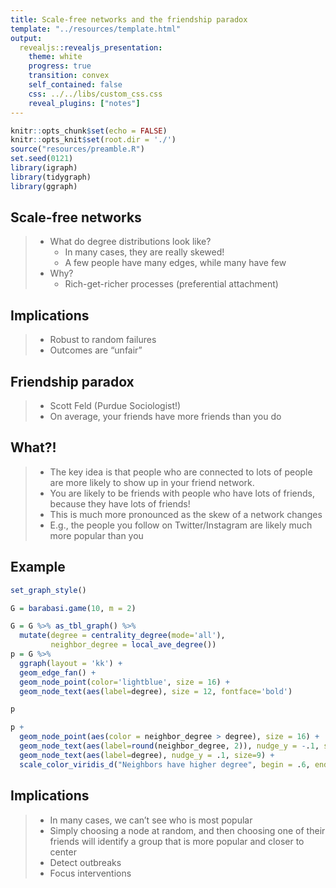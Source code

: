 ```yaml
---
title: Scale-free networks and the friendship paradox
template: "../resources/template.html"
output: 
  revealjs::revealjs_presentation:
    theme: white
    progress: true
    transition: convex
    self_contained: false
    css: ../../libs/custom_css.css
    reveal_plugins: ["notes"]
---
```


```r
knitr::opts_chunk$set(echo = FALSE)
knitr::opts_knit$set(root.dir = './')
source("resources/preamble.R")
set.seed(0121)
library(igraph)
library(tidygraph)
library(ggraph)
```

## Scale-free networks

> - What do degree distributions look like?
>	- In many cases, they are really skewed!
>	- A few people have many edges, while many have few
> - Why?
>	- Rich-get-richer processes (preferential attachment)

## Implications

> - Robust to random failures
> - Outcomes are "unfair"


## Friendship paradox

> - Scott Feld (Purdue Sociologist!)
> - On average, your friends have more friends than you do

## What?!

> - The key idea is that people who are connected to lots of people are more likely to show up in your friend network.
> - You are likely to be friends with people who have lots of friends, because they have lots of friends!
> - This is much more pronounced as the skew of a network changes
> - E.g., the people you follow on Twitter/Instagram are likely much more popular than you

## Example

```r

set_graph_style()

G = barabasi.game(10, m = 2)

G = G %>% as_tbl_graph() %>%
  mutate(degree = centrality_degree(mode='all'),
         neighbor_degree = local_ave_degree())
p = G %>% 
  ggraph(layout = 'kk') +
  geom_edge_fan() +
  geom_node_point(color='lightblue', size = 16) +
  geom_node_text(aes(label=degree), size = 12, fontface='bold')

p
```
<span class='fragment'>
```r

p + 
  geom_node_point(aes(color = neighbor_degree > degree), size = 16) +
  geom_node_text(aes(label=round(neighbor_degree, 2)), nudge_y = -.1, size=9) +
  geom_node_text(aes(label=degree), nudge_y = .1, size=9) +
  scale_color_viridis_d("Neighbors have higher degree", begin = .6, end = .85, )

```
</span>

## Implications

> - In many cases, we can't see who is most popular
> - Simply choosing a node at random, and then choosing one of their friends will identify a group that is more popular and closer to center
> - Detect outbreaks
> - Focus interventions
